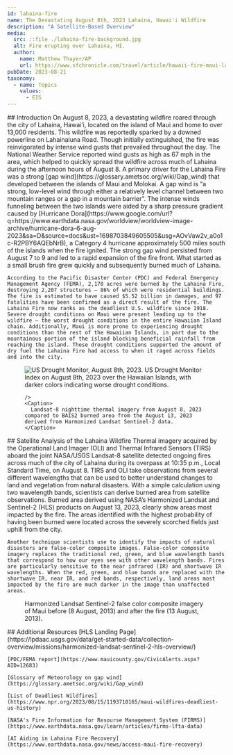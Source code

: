 ---
id: lahaina-fire
name: The Devastating August 8th, 2023 Lahaina, Hawai'i Wildfire
description: "A Satellite-Based Overview"
media:
  src: ::file ./lahaina-fire-background.jpg
  alt: Fire erupting over Lahaina, HI.
  author:
    name: Matthew Thayer/AP
    url: https://www.sfchronicle.com/travel/article/hawaii-fire-maui-lahaina-18289213.php
pubDate: 2023-08-21
taxonomy:
  - name: Topics
    values:
      - EIS
---

<Block>
  <Prose>
    ## Introduction
    On August 8, 2023, a devastating wildfire roared through the city of Lahaina, Hawai’i, located on the island of Maui and home to over 13,000 residents. This wildfire was reportedly sparked by a downed powerline on Lahainaluna Road. Though initially extinguished, the fire was reinvigorated by intense wind gusts that prevailed throughout the day. The National Weather Service reported wind gusts as high as 67 mph in the area, which helped to quickly spread the wildfire across much of Lahaina during the afternoon hours of August 8.
  </Prose>
</Block>  

<Block>
  <Prose>
    A primary driver for the Lahaina Fire was a strong [gap wind](https://glossary.ametsoc.org/wiki/Gap_wind) that developed between the islands of Maui and Molokai. A gap wind is “a strong, low-level wind through either a relatively level channel between two mountain ranges or a gap in a mountain barrier”. The intense winds funneling between the two islands were aided by a sharp pressure gradient caused by [Hurricane Dora](https://www.google.com/url?q=https://www.earthdata.nasa.gov/worldview/worldview-image-archive/hurricane-dora-6-aug-2023&sa=D&source=docs&ust=1698703849605505&usg=AOvVaw2v_a0o1c-R2PBY6AQEbNrB), a Category 4 hurricane approximately 500 miles south of the islands when the fire ignited. The strong gap wind persisted from August 7 to 9 and led to a rapid expansion of the fire front. What started as a small brush fire grew quickly and subsequently burned much of Lahaina.
    
    According to the Pacific Disaster Center (PDC) and Federal Emergency Management Agency (FEMA), 2,170 acres were burned by the Lahaina Fire, destroying 2,207 structures — 86% of which were residential buildings. The fire is estimated to have caused $5.52 billion in damages, and 97 fatalities have been confirmed as a direct result of the fire. The Lahaina Fire now ranks as the deadliest U.S. wildfire since 1918. Severe drought conditions on Maui were present leading up to the wildfire — the worst drought conditions in the entire Hawaiian Island chain. Additionally, Maui is more prone to experiencing drought conditions than the rest of the Hawaiian Islands, in part due to the mountainous portion of the island blocking beneficial rainfall from reaching the island. These drought conditions supported the amount of dry fuel the Lahaina Fire had access to when it raged across fields and into the city. 
  </Prose>
<Figure>
      <Image
      src={new URL('./lahaina-fire-drought-monitor.jpg', import.meta.url).href}
      alt='US Drought Monitor, August 8th, 2023.'
    />
    <Caption>
    US Drought Monitor Index on August 8th, 2023 over the Hawaiian Islands, with darker colors indicating worse drought conditions.
    </Caption>
  </Figure>

<Block>
  <Figure>
    <Map
      datasetId='lahaina-fire'
      layerId='landsat-nighttime-thermal'
      dateTime='2023-08-08'
      compareDateTime='2023-08-13'

    />
    <Caption>
      Landsat-8 nighttime thermal imagery from August 8, 2023 compared to BAIS2 burned area from the August 13, 2023 derived from Harmonized Landsat Sentinel-2 data.
    </Caption>
  </Figure>
</Block>

  <Prose>
    ## Satellite Analysis of the Lahaina Wildfire
    Thermal imagery acquired by the Operational Land Imager (OLI) and Thermal Infrared Sensors (TIRS) aboard the joint NASA/USGS Landsat-8 satellite detected ongoing fires across much of the city of Lahaina during its overpass at 10:35 p.m., Local Standard Time, on August 8. TIRS and OLI take observations from several different wavelengths that can be used to better understand changes to land and vegetation from natural disasters. With a simple calculation using two wavelength bands, scientists can derive burned area from satellite observations. Burned area derived using NASA’s Harmonized Landsat and Sentinel-2 (HLS) products on August 13, 2023, clearly show areas most impacted by the fire. The areas identified with the highest probability of having been burned were located across the severely scorched fields just uphill from the city. 

    Another technique scientists use to identify the impacts of natural disasters are false-color composite images. False-color composite imagery replaces the traditional red, green, and blue wavelength bands that correspond to how our eyes see with other wavelength bands. Fires are particularly sensitive to the near infrared (IR) and shortwave IR wavelengths. When the red, green, and blue bands are replaced with the shortwave IR, near IR, and red bands, respectively, land areas most impacted by the fire are much darker in the image than unaffected areas. 
  </Prose>
</Block>

<Block>
  <Figure>
    <Map
      center={[-156.68108, 20.88130]}
      zoom={12}
      datasetId='lahaina-fire'
      layerId='hls-swir-falsecolor-composite'
      dateTime='2023-08-08'
      compareDateTime='2023-08-13'
    />
    <Caption>
      Harmonized Landsat Sentinel-2 false color composite imagery of Maui before (8 August, 2013) and after the fire (13 August, 2013).
    </Caption>
  </Figure>
</Block>

<Block>
  <Prose>
    ## Additional Resources
    [HLS Landing Page](https://lpdaac.usgs.gov/data/get-started-data/collection-overview/missions/harmonized-landsat-sentinel-2-hls-overview/)
    
    [PDC/FEMA report](https://www.mauicounty.gov/CivicAlerts.aspx?AID=12683)
    
    [Glossary of Meteorology on gap wind](https://glossary.ametsoc.org/wiki/Gap_wind)

    [List of Deadliest Wildfires](https://www.npr.org/2023/08/15/1193710165/maui-wildfires-deadliest-us-history)

    [NASA's Fire Information for Resourse Management System (FIRMS)](https://www.earthdata.nasa.gov/learn/articles/firms-lfta-data)

    [AI Aiding in Lahaina Fire Recovery](https://www.earthdata.nasa.gov/news/access-maui-fire-recovery)

  </Prose>
</Block>
